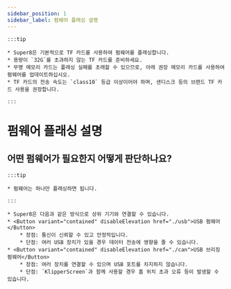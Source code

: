 ```yaml
---
sidebar_position: 1
sidebar_label: 펌웨어 플래싱 설명
---
```






    :::tip

    * Super8은 기본적으로 TF 카드를 사용하여 펌웨어를 플래싱합니다.
    * 용량이 `32G`를 초과하지 않는 TF 카드를 준비하세요.
    * 무명 메모리 카드는 플래싱 실패를 초래할 수 있으므로, 아래 권장 메모리 카드를 사용하여 펌웨어를 업데이트하십시오.
    * TF 카드의 전송 속도는 `class10` 등급 이상이어야 하며, 샌디스크 등의 브랜드 TF 카드 사용을 권장합니다.

    :::

# 펌웨어 플래싱 설명


## 어떤 펌웨어가 필요한지 어떻게 판단하나요?

    :::tip

    * 펌웨어는 하나만 플래싱하면 됩니다.

    :::
    
    * Super8은 다음과 같은 방식으로 상위 기기와 연결할 수 있습니다.
    * <Button variant="contained" disableElevation href="./usb">USB 펌웨어</Button>
        * 장점: 통신이 신뢰할 수 있고 안정적입니다.
        * 단점: 여러 USB 장치가 있을 경우 데이터 전송에 영향을 줄 수 있습니다.
    * <Button variant="contained" disableElevation href="./can">USB 브리징 펌웨어</Button>
        * 장점: 여러 장치를 연결할 수 있으며 USB 포트를 차지하지 않습니다.
        * 단점: `KlipperScreen`과 함께 사용할 경우 홈 위치 초과 오류 등이 발생할 수 있습니다.